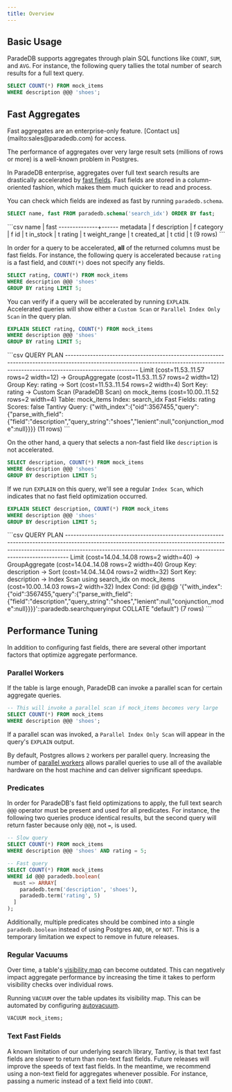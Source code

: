 ```yaml
---
title: Overview
---
```


## Basic Usage

ParadeDB supports aggregates through plain SQL functions like `COUNT`, `SUM`, and `AVG`. For instance, the following query tallies the total number of search results for a full text query.

```sql
SELECT COUNT(*) FROM mock_items
WHERE description @@@ 'shoes';
```

## Fast Aggregates

<Info>
  Fast aggregates are an enterprise-only feature. [Contact us](mailto:sales@paradedb.com) for access.
</Info>

The performance of aggregates over very large result sets (millions of rows or more) is a well-known problem in Postgres.

In ParadeDB enterprise, aggregates over full text search results are drastically accelerated by [fast fields](/documentation/indexing/fast_fields).
Fast fields are stored in a column-oriented fashion, which makes them much quicker to read and process.

You can check which fields are indexed as fast by running `paradedb.schema`.

```sql
SELECT name, fast FROM paradedb.schema('search_idx') ORDER BY fast;
```

<Accordion title="Expected Response">
```csv
     name     | fast
--------------+------
 metadata     | f
 description  | f
 category     | f
 id           | t
 in_stock     | t
 rating       | t
 weight_range | t
 created_at   | t
 ctid         | t
(9 rows)
```
</Accordion>

In order for a query to be accelerated, **all** of the returned columns must be fast fields. For instance, the following query is accelerated because `rating` is a fast
field, and `COUNT(*)` does not specify any fields.

```sql
SELECT rating, COUNT(*) FROM mock_items
WHERE description @@@ 'shoes'
GROUP BY rating LIMIT 5;
```

You can verify if a query will be accelerated by running `EXPLAIN`. Accelerated queries will show either a `Custom Scan` or `Parallel Index Only Scan` in the query plan.

```sql
EXPLAIN SELECT rating, COUNT(*) FROM mock_items
WHERE description @@@ 'shoes'
GROUP BY rating LIMIT 5;
```

<Accordion title="Expected Response">
```csv
                                                                                      QUERY PLAN
--------------------------------------------------------------------------------------------------------------------------------------------------------------------------------------
 Limit  (cost=11.53..11.57 rows=2 width=12)
   ->  GroupAggregate  (cost=11.53..11.57 rows=2 width=12)
         Group Key: rating
         ->  Sort  (cost=11.53..11.54 rows=2 width=4)
               Sort Key: rating
               ->  Custom Scan (ParadeDB Scan) on mock_items  (cost=10.00..11.52 rows=2 width=4)
                     Table: mock_items
                     Index: search_idx
                     Fast Fields: rating
                     Scores: false
                     Tantivy Query: {"with_index":{"oid":3567455,"query":{"parse_with_field":{"field":"description","query_string":"shoes","lenient":null,"conjunction_mode":null}}}}
(11 rows)
```
</Accordion>

On the other hand, a query that selects a non-fast field like `description` is not accelerated.

```sql
SELECT description, COUNT(*) FROM mock_items
WHERE description @@@ 'shoes'
GROUP BY description LIMIT 5;
```

If we run `EXPLAIN` on this query, we'll see a regular `Index Scan`, which indicates that no fast field optimization occurred.

```sql
EXPLAIN SELECT description, COUNT(*) FROM mock_items
WHERE description @@@ 'shoes'
GROUP BY description LIMIT 5;
```

<Accordion title="Expected Response">
```csv
                                                                                                                QUERY PLAN
-------------------------------------------------------------------------------------------------------------------------------------------------------------------------------------------------------------------------------------------
 Limit  (cost=14.04..14.08 rows=2 width=40)
   ->  GroupAggregate  (cost=14.04..14.08 rows=2 width=40)
         Group Key: description
         ->  Sort  (cost=14.04..14.04 rows=2 width=32)
               Sort Key: description
               ->  Index Scan using search_idx on mock_items  (cost=10.00..14.03 rows=2 width=32)
                     Index Cond: (id @@@ '{"with_index":{"oid":3567455,"query":{"parse_with_field":{"field":"description","query_string":"shoes","lenient":null,"conjunction_mode":null}}}}'::paradedb.searchqueryinput COLLATE "default")
(7 rows)
```
</Accordion>

## Performance Tuning

In addition to configuring fast fields, there are several other important factors that optimize aggregate performance.

### Parallel Workers

If the table is large enough, ParadeDB can invoke a parallel scan for certain aggregate queries.

```sql
-- This will invoke a parallel scan if mock_items becomes very large
SELECT COUNT(*) FROM mock_items
WHERE description @@@ 'shoes';
```

If a parallel scan was invoked, a `Parallel Index Only Scan` will appear in the query's `EXPLAIN` output.

By default, Postgres allows `2` workers per parallel query. Increasing the number of [parallel workers](/documentation/configuration/parallel)
allows parallel queries to use all of the available hardware on the host machine and can deliver significant
speedups.

### Predicates

In order for ParadeDB's fast field optimizations to apply, the full text search `@@@` operator must be present and used for all predicates.
For instance, the following two queries produce identical results, but the second query will return faster because only `@@@`, not `=`, is used.

```sql
-- Slow query
SELECT COUNT(*) FROM mock_items
WHERE description @@@ 'shoes' AND rating = 5;

-- Fast query
SELECT COUNT(*) FROM mock_items
WHERE id @@@ paradedb.boolean(
  must => ARRAY[
    paradedb.term('description', 'shoes'),
    paradedb.term('rating', 5)
  ]
);
```

Additionally, multiple predicates should be combined into a single `paradedb.boolean` instead of using Postgres `AND`, `OR`, or `NOT`. This is a temporary limitation we expect
to remove in future releases.

### Regular Vacuums

Over time, a table's [visibility map](https://www.postgresql.org/docs/current/storage-vm.html) can become outdated. This can negatively impact aggregate performance by increasing the time it takes to perform visibility checks over individual rows.

Running `VACUUM` over the table updates its visibility map. This can be automated by configuring [autovacuum](https://www.postgresql.org/docs/current/routine-vacuuming.html).

```sql
VACUUM mock_items;
```

### Text Fast Fields

A known limitation of our underlying search library, Tantivy, is that text fast fields are slower to return than non-text fast fields.
Future releases will improve the speeds of text fast fields. In the meantime, we recommend using a non-text field for aggregates whenever possible. For instance,
passing a numeric instead of a text field into `COUNT`.
